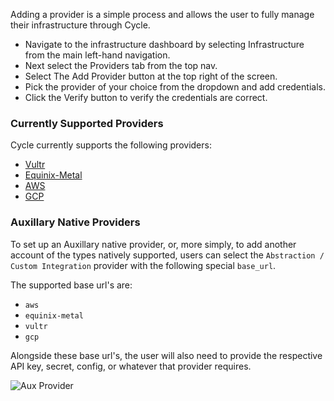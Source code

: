 Adding a provider is a simple process and allows the user to fully manage their infrastructure through Cycle.

- Navigate to the infrastructure dashboard by selecting Infrastructure from the main left-hand navigation.
- Next select the Providers tab from the top nav.
- Select The Add Provider button at the top right of the screen.
- Pick the provider of your choice from the dropdown and add credentials.
- Click the Verify button to verify the credentials are correct.

### Currently Supported Providers

Cycle currently supports the following providers:

- [Vultr](/docs/infrastructure/providers/configure-vultr)
- [Equinix-Metal](/docs/infrastructure/providers/configure-equinix)
- [AWS](/docs/infrastructure/providers/configure-aws)
- [GCP](/docs/infrastructure/providers/configure-gcp)

### Auxillary Native Providers

To set up an Auxillary native provider, or, more simply, to add another account of the types natively supported, users can select the `Abstraction / Custom Integration` provider with the following special `base_url`.

The supported base url's are:

- `aws`
- `equinix-metal`
- `vultr`
- `gcp`

Alongside these base url's, the user will also need to provide the respective API key, secret, config, or whatever that provider requires.

![Aux Provider](https://static.cycle.io/portal-docs/infrastructure/custom-aux-provider.png)
